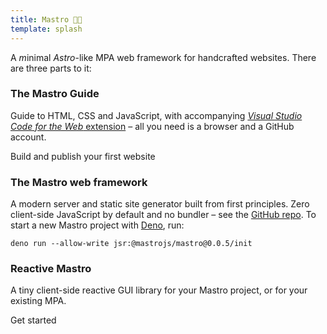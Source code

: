 ```yaml
---
title: Mastro 👨‍🍳
template: splash
---
```



A *m*inimal *Astro*-like MPA web framework for handcrafted websites. There are three parts to it:

### The Mastro Guide

Guide to HTML, CSS and JavaScript, with accompanying [_Visual Studio Code for the Web_ extension](https://marketplace.visualstudio.com/items?itemName=mastro.mastro-vscode-extension)
– all you need is a browser and a GitHub account.

<LinkButton href="/guide/">Build and publish your first website</LinkButton>

### The Mastro web framework

A modern server and static site generator built from first principles.
Zero client-side JavaScript by default and no bundler – see the [GitHub repo](https://github.com/mastrojs/mastro/).
To start a new Mastro project with [Deno](https://deno.com/), run:

```
deno run --allow-write jsr:@mastrojs/mastro@0.0.5/init
```

### Reactive Mastro

A tiny client-side reactive GUI library for your Mastro project, or for your existing MPA.

<LinkButton href="/reactive/">Get started</LinkButton>

<style>.site-title \{ display: none \}</style>
